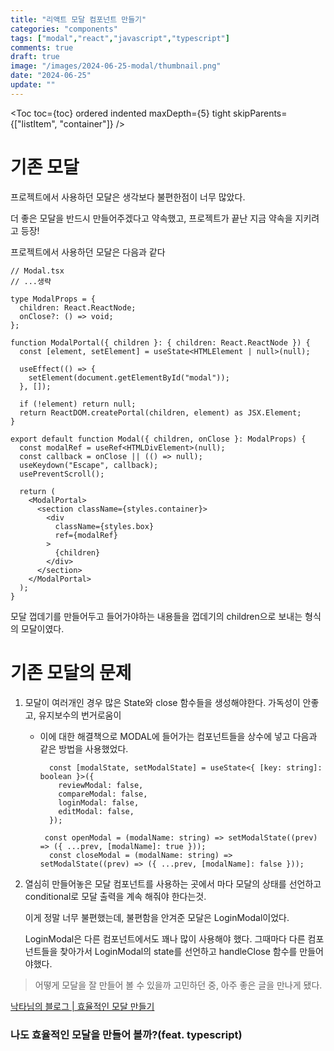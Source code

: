 ```yaml
---
title: "리액트 모달 컴포넌트 만들기"
categories: "components"
tags: ["modal","react","javascript","typescript"]
comments: true
draft: true
image: "/images/2024-06-25-modal/thumbnail.png"
date: "2024-06-25"
update: ""
---
```


<Toc toc={toc} ordered indented maxDepth={5} tight skipParents={["listItem", "container"]} />


# 기존 모달

프로젝트에서 사용하던 모달은 생각보다 불편한점이 너무 많았다.

더 좋은 모달을 반드시 만들어주겠다고 약속했고, 프로젝트가 끝난 지금 약속을 지키려고 등장!

프로젝트에서 사용하던 모달은 다음과 같다

```tsx
// Modal.tsx
// ...생략

type ModalProps = {
  children: React.ReactNode;
  onClose?: () => void;
};

function ModalPortal({ children }: { children: React.ReactNode }) {
  const [element, setElement] = useState<HTMLElement | null>(null);

  useEffect(() => {
    setElement(document.getElementById("modal"));
  }, []);

  if (!element) return null;
  return ReactDOM.createPortal(children, element) as JSX.Element;
}

export default function Modal({ children, onClose }: ModalProps) {
  const modalRef = useRef<HTMLDivElement>(null);
  const callback = onClose || (() => null);
  useKeydown("Escape", callback);
  usePreventScroll();

  return (
    <ModalPortal>
      <section className={styles.container}>
        <div
          className={styles.box}
          ref={modalRef}
        >
          {children}
        </div>
      </section>
    </ModalPortal>
  );
}
```

모달 껍데기를 만들어두고 들어가야하는 내용들을 껍데기의 children으로 보내는 형식의 모달이였다.

# 기존 모달의 문제



1. 모달이 여러개인 경우 많은 State와 close 함수들을 생성해야한다. 가독성이 안좋고, 유지보수의 번거로움이

   - 이에 대한 해결책으로 MODAL에 들어가는 컴포넌트들을 상수에 넣고 다음과 같은 방법을 사용했었다.

     ```tsx
       const [modalState, setModalState] = useState<{ [key: string]: boolean }>({
         reviewModal: false,
         compareModal: false,
         loginModal: false,
         editModal: false,
       });
     
      const openModal = (modalName: string) => setModalState((prev) => ({ ...prev, [modalName]: true }));
       const closeModal = (modalName: string) => setModalState((prev) => ({ ...prev, [modalName]: false }));
     
     ```

2. 열심히 만들어놓은 모달 컴포넌트를 사용하는 곳에서 마다 모달의 상태를 선언하고 conditional로 모달 출력을 계속 해줘야 한다는것.

   이게 정말 너무 불편했는데, 불편함을 안겨준 모달은 LoginModal이었다.

    LoginModal은 다른 컴포넌트에서도 꽤나 많이 사용해야 했다. 그때마다 다른 컴포넌트들을 찾아가서 LoginModal의 state를 선언하고 handleClose 함수를 만들어야했다.

> 어떻게 모달을 잘 만들어 볼 수 있을까 고민하던 중, 아주 좋은 글을 만나게 됐다.

[낙타님의 블로그 | 효율적인 모달 만들기](https://nakta.dev/how-to-manage-modals-1)

### 나도 효율적인 모달을 만들어 볼까?(feat. typescript)